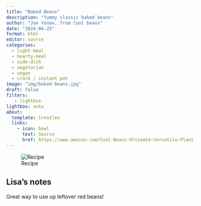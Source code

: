```yaml
---
title: "Baked Beans"
description: "Yummy classic baked beans"
author: "Joe Yonan, from Cool beans"
date: "2024-04-25"
format: html
editor: source
categories:
  - light-meal
  - hearty-meal
  - side-dish
  - vegetarian
  - vegan
  - crock / instant pot
image: "img/baked-beans.jpg"
draft: false
filters:
   - lightbox
lightbox: auto
about:
  template: trestles
  links:
    - icon: bowl
      text: Source
      href: https://www.amazon.com/Cool-Beans-Ultimate-Versatile-Plant-Based/dp/0399581480
---
```


![Recipe](img/baked-beans.jpg)

## Lisa's notes

Great way to use up leftover red beans! 

